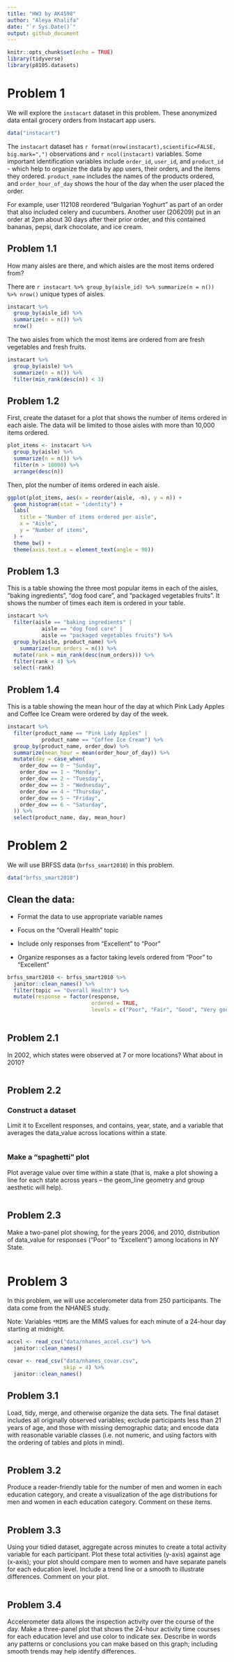 ```yaml
---
title: "HW3 by AK4598"
author: "Aleya Khalifa"
date: "`r Sys.Date()`"
output: github_document
---
```


```r
knitr::opts_chunk$set(echo = TRUE)
library(tidyverse)
library(p8105.datasets)
```

# Problem 1

We will explore the `instacart` dataset in this problem. These anonymized data entail grocery orders from Instacart app users. 

```r
data("instacart")
```

The `instacart` dataset has `r format(nrow(instacart),scientific=FALSE, big.mark=",")` observations and `r ncol(instacart)` variables. Some important identification variables include `order_id`, `user_id`, and `product_id` - which help to organize the data by app users, their orders, and the items they ordered. `product_name` includes the names of the products ordered, and `order_hour_of_day` shows the hour of the day when the user placed the order.

For example, user 112108 reordered "Bulgarian Yoghurt" as part of an order that also included celery and cucumbers. Another user (206209) put in an order at 2pm about 30 days after their prior order, and this contained bananas, pepsi, dark chocolate, and ice cream.

## Problem 1.1

How many aisles are there, and which aisles are the most items ordered from? 

There are `r instacart %>% group_by(aisle_id) %>% summarize(n = n()) %>% nrow()` unique types of aisles. 

```r
instacart %>% 
  group_by(aisle_id) %>% 
  summarize(n = n()) %>% 
  nrow()
```

The two aisles from which the most items are ordered from are fresh vegetables and fresh fruits.

```r
instacart %>% 
  group_by(aisle) %>%
  summarize(n = n()) %>% 
  filter(min_rank(desc(n)) < 3)
```


## Problem 1.2

First, create the dataset for a plot that shows the number of items ordered in each aisle. The data will be limited to those aisles with more than 10,000 items ordered. 

```r
plot_items <- instacart %>%
  group_by(aisle) %>%
  summarize(n = n()) %>%
  filter(n > 10000) %>%
  arrange(desc(n))
```

Then, plot the number of items ordered in each aisle.

```r
ggplot(plot_items, aes(x = reorder(aisle, -n), y = n)) + 
  geom_histogram(stat = "identity") + 
  labs(
    title = "Number of items ordered per aisle",
    x = "Aisle",
    y = "Number of items",
  ) + 
  theme_bw() + 
  theme(axis.text.x = element_text(angle = 90))
```

## Problem 1.3

This is a table showing the three most popular items in each of the aisles, "baking ingredients", "dog food care", and "packaged vegetables fruits". It shows the number of times each item is ordered in your table.

```r
instacart %>%
  filter(aisle == "baking ingredients" | 
           aisle == "dog food care" | 
           aisle == "packaged vegetables fruits") %>%
  group_by(aisle, product_name) %>%
    summarize(num_orders = n()) %>%
  mutate(rank = min_rank(desc(num_orders))) %>%
  filter(rank < 4) %>%
  select(-rank)
```

## Problem 1.4

This is a table showing the mean hour of the day at which Pink Lady Apples and Coffee Ice Cream were ordered by day of the week.

```r
instacart %>% 
  filter(product_name == "Pink Lady Apples" | 
           product_name == "Coffee Ice Cream") %>%
  group_by(product_name, order_dow) %>%
  summarize(mean_hour = mean(order_hour_of_day)) %>%
  mutate(day = case_when(
    order_dow == 0 ~ "Sunday",
    order_dow == 1 ~ "Monday",
    order_dow == 2 ~ "Tuesday",
    order_dow == 3 ~ "Wednesday",
    order_dow == 4 ~ "Thursday",
    order_dow == 5 ~ "Friday",
    order_dow == 6 ~ "Saturday",
  )) %>%
  select(product_name, day, mean_hour)
```

# Problem 2

We will use BRFSS data (`brfss_smart2010`) in this problem.

```r
data("brfss_smart2010")
```

## Clean the data:

-   Format the data to use appropriate variable names

-   Focus on the "Overall Health" topic

-   Include only responses from "Excellent" to "Poor"

-   Organize responses as a factor taking levels ordered from "Poor" to "Excellent"

```r
brfss_smart2010 <- brfss_smart2010 %>%
  janitor::clean_names() %>%
  filter(topic == "Overall Health") %>%
  mutate(response = factor(response, 
                           ordered = TRUE,
                           levels = c("Poor", "Fair", "Good", "Very good", "Excellent")))
  
```

## Problem 2.1

In 2002, which states were observed at 7 or more locations? What about in 2010?

```r

```


## Problem 2.2

### Construct a dataset

Limit it to Excellent responses, and contains, year, state, and a variable that averages the data_value across locations within a state. 

```r

```


### Make a “spaghetti” plot 

Plot average value over time within a state (that is, make a plot showing a line for each state across years – the geom_line geometry and group aesthetic will help).

```r

```


## Problem 2.3

Make a two-panel plot showing, for the years 2006, and 2010, distribution of data_value for responses (“Poor” to “Excellent”) among locations in NY State.

```r

```


# Problem 3

In this problem, we will use accelerometer data from 250 participants. The data come from the NHANES study.

Note: Variables `*MIMS` are the MIMS values for each minute of a 24-hour day starting at midnight.

```r
accel <- read_csv("data/nhanes_accel.csv") %>%
  janitor::clean_names()

covar <- read_csv("data/nhanes_covar.csv", 
                  skip = 4) %>%
  janitor::clean_names()
```


## Problem 3.1

Load, tidy, merge, and otherwise organize the data sets. The final dataset includes all originally observed variables; exclude participants less than 21 years of age, and those with missing demographic data; and encode data with reasonable variable classes (i.e. not numeric, and using factors with the ordering of tables and plots in mind).

```r

```


## Problem 3.2 

Produce a reader-friendly table for the number of men and women in each education category, and create a visualization of the age distributions for men and women in each education category. Comment on these items.

```r

```


## Problem 3.3

Using your tidied dataset, aggregate across minutes to create a total activity variable for each participant. Plot these total activities (y-axis) against age (x-axis); your plot should compare men to women and have separate panels for each education level. Include a trend line or a smooth to illustrate differences. Comment on your plot.

```r

```


## Problem 3.4

Accelerometer data allows the inspection activity over the course of the day. Make a three-panel plot that shows the 24-hour activity time courses for each education level and use color to indicate sex. Describe in words any patterns or conclusions you can make based on this graph; including smooth trends may help identify differences.

```r

```


